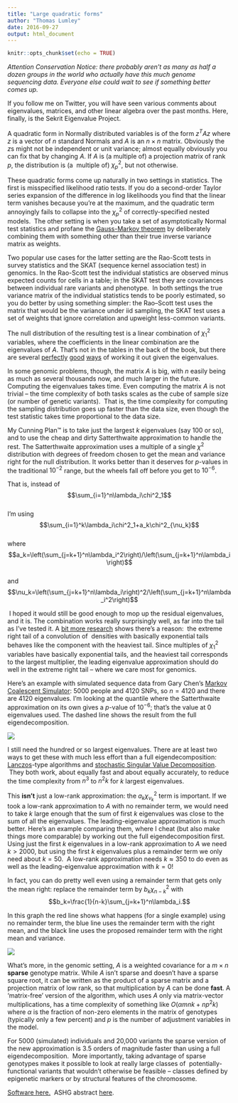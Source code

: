 ```yaml
---
title: "Large quadratic forms"
author: "Thomas Lumley"
date: 2016-09-27
output: html_document
---
```


```r
knitr::opts_chunk$set(echo = TRUE)
```

 _Attention Conservation Notice: there probably aren’t as many as half a dozen groups in the world who actually have this much genome sequencing data. Everyone else could wait to see if something better comes up. _

If you follow me on Twitter, you will have seen various comments about eigenvalues, matrices, and other linear algebra over the past months. Here, finally, is the Sekrit Eigenvalue Project. 

A quadratic form in Normally distributed variables is of the form $z^TAz$ where $z$ is a vector of $n$ standard Normals and $A$ is an $n\times n$ matrix. Obviously the $z$s might not be independent or unit variance; almost equally obviously you can fix that by changing $A$. If $A$ is (a multiple of) a projection matrix of rank $p$, the distribution is (a  multiple of) $\chi^2_p$, but not otherwise.

These quadratic forms come up naturally in two settings in statistics. The first is misspecified likelihood ratio tests. If you do a second-order Taylor series expansion of the difference in log likelihoods you find that the linear term vanishes because you’re at the maximum, and the quadratic term annoyingly fails to collapse into the $\chi^2_p$ of correctly-specified nested models.  The other setting is when you take a set of asymptotically Normal test statistics and profane the [Gauss-Markov theorem](https://en.wikipedia.org/wiki/Gauss%E2%80%93Markov_theorem) by deliberately combining them with something other than their true inverse variance matrix as weights. 

Two popular use cases for the latter setting are the Rao-Scott tests in survey statistics and the SKAT (sequence kernel association test) in genomics. In the Rao-Scott test the individual statistics are observed minus expected counts for cells in a table; in the SKAT test they are covariances between individual rare variants and phenotype.  In both settings the true variance matrix of the individual statistics tends to be poorly estimated, so you do better by using something simpler: the Rao--Scott test uses the matrix that would be the variance under iid sampling, the SKAT test uses a set of weights that ignore correlation and upweight less-common variants. 

The null distribution of the resulting test is a linear combination of $\chi^2_1$ variables, where the coefficients in the linear combination are the eigenvalues of $A$. That’s not in the tables in the back of the book, but there are several [perfectly](http://www.jstor.org/stable/2347778?seq=1#page_scan_tab_contents) [good](http://www.jstor.org/stable/2346911) [ways](http://www.jstor.org/stable/2673596) of working it out given the eigenvalues.

In some genomic problems, though, the matrix $A$ is big, with $n$ easily being as much as several thousands now, and much larger in the future. Computing the eigenvalues takes time. Even computing the matrix $A$ is not trivial -- the time complexity of both tasks scales as the cube of sample size (or number of genetic variants).  That is, the time complexity for computing the sampling distribution goes up faster than the data size, even though the test statistic takes time proportional to the data size.

My Cunning Plan™ is to take just the largest $k$ eigenvalues (say 100 or so), and to use the cheap and dirty Satterthwaite approximation to handle the rest. The Satterthwaite approximation uses a multiple of a single $\chi^2$ distribution with degrees of freedom chosen to get the mean and variance right for the null distribution. It works better than it deserves for $p$-values in the traditional $10^{-2}$ range, but the wheels fall off before you get to $10^{-6}$. 

That is, instead of  
$$\sum_{i=1}^n\lambda_i\chi^2_1$$  
I’m using  
$$\sum_{i=1}^k\lambda_i\chi^2_1+a_k\chi^2_{\nu_k}$$  
where  
$$a_k=\left(\sum_{j=k+1}^n\lambda_i^2\right)/\left(\sum_{j=k+1}^n\lambda_i\right)$$  
and  
$$\nu_k=\left(\sum_{j=k+1}^n\lambda_i\right)^2/\left(\sum_{j=k+1}^n\lambda_i^2\right)$$

 I hoped it would still be good enough to mop up the residual eigenvalues, and it is. The combination works really surprisingly well, as far into the tail as I’ve tested it. A [bit more research](https://projecteuclid.org/euclid.aoap/1177005712) shows there’s a reason:  the extreme right tail of a convolution of  densities with basically exponential tails behaves like the component with the heaviest tail. Since multiples of $\chi^2_1$ variables have basically exponential tails, and the heaviest tail corresponds to the largest multiplier, the leading eigenvalue approximation should do well in the extreme right tail -- where we care most for genomics. 

Here’s an example with simulated sequence data from Gary Chen’s [Markov Coalescent Simulator](https://github.com/gchen98/macs): 5000 people and 4120 SNPs, so $n=4120$ and there are 4120 eigenvalues. I’m looking at the quantile where the Satterthwaite approximation on its own gives a $p$-value of $10^{-6}$; that’s the value at 0 eigenvalues used. The dashed line shows the result from the full eigendecomposition.

![](https://66.media.tumblr.com/eb3b166353ae8979bcfc4919aaeb2c94/tumblr_inline_o535hp28rM1s1hdxy_540.png)

I still need the hundred or so largest eigenvalues. There are at least two ways to get these with much less effort than a full eigendecomposition: [Lanczos](https://en.wikipedia.org/wiki/Lanczos_algorithm)-type algorithms and [stochastic Singular Value Decomposition](http://arxiv.org/abs/0909.4061).  They both work, about equally fast and about equally accurately, to reduce the time complexity from $n^3$ to $n^2k$ for $k$ largest eigenvalues.

This **isn’t** just a low-rank approximation: the $a_k\chi^2_{\nu_k}$ term is important. If we took a low-rank approximation to $A$ with no remainder term, we would need to take $k$ large enough that the sum of first $k$ eigenvalues was close to the sum of all the eigenvalues. The leading-eigenvalue approximation is much better. Here’s an example comparing them, where I cheat (but also make things more comparable) by working out the full eigendecomposition first. Using just the first $k$ eigenvalues in a low-rank approximation to $A$ we need $k>2000$, but using the first $k$ eigenvalues plus a remainder term we only need about $k=50$.  A low-rank approximation needs $k\approx 350$ to do even as well as the leading-eigenvalue approximation with $k=0$!  

In fact, you can do pretty well even using a remainder term that gets only the mean right: replace the remainder term by $b_k\chi^2_{n-k}$ with $$b_k=\frac{1}{n-k}\sum_{j=k+1}^n\lambda_i.$$

In this graph the red line shows what happens (for a single example) using no remainder term, the blue line uses the remainder term with the right mean, and the black line uses the proposed remainder term with the right mean and variance.

![](https://65.media.tumblr.com/72b4ca6ed02774db1a27b65728cdafed/tumblr_inline_o5rebiY7Uv1s1hdxy_540.png)

What’s more, in the genomic setting, $A$ is a weighted covariance for a $m\times n$ **sparse** genotype matrix. While $A$ isn’t sparse and doesn’t have a sparse square root, it can be written as the product of a sparse matrix and a projection matrix of low rank, so that multiplication by $A$ can be done **fast**. A ‘matrix-free’ version of the algorithm, which uses $A$ only via matrix-vector multiplications, has a time complexity of something like $O(\alpha mnk+np^2k)$ where $\alpha$ is the fraction of non-zero elements in the matrix of genotypes (typically only a few percent) and $p$ is the number of adjustment variables in the model.  

For 5000 (simulated) individuals and 20,000 variants the sparse version of the new approximation is 3.5 orders of magnitude faster than using a full eigendecomposition.  More importantly, taking advantage of sparse genotypes makes it possible to look at really large classes of  potentially-functional variants that wouldn’t otherwise be feasible -- classes defined by epigenetic markers or by structural features of the chromosome.

[Software here.](https://github.com/tslumley/bigQF)  ASHG abstract [here](https://ep70.eventpilot.us/web/page.php?page=IntHtml&project=ASHG16&id=160122763).
